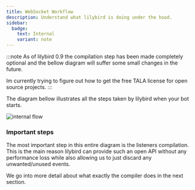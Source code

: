 ```yaml
---
title: WebSocket Workflow
description: Understand what lilybird is doing under the hood.
sidebar:
  badge:
    text: Internal
    variant: note
---
```



:::note
As of lilybird 0.9 the compilation step has been made completely optional and the bellow diagram will suffer some small changes in the future.

Im currently trying to figure out how to get the free TALA license for open source projects.
:::

The diagram bellow illustrates all the steps taken by lilybird when your bot starts.

<Image src={workflowDiagram} alt="internal flow"/>

### Important steps

The most important step in this entire diagram is the listeners compilation. This is the main reason lilybird can provide such an open API without any performance loss while also allowing us to just discard any unwanted/unused events.

We go into more detail about what exactly the compiler does in the next section.